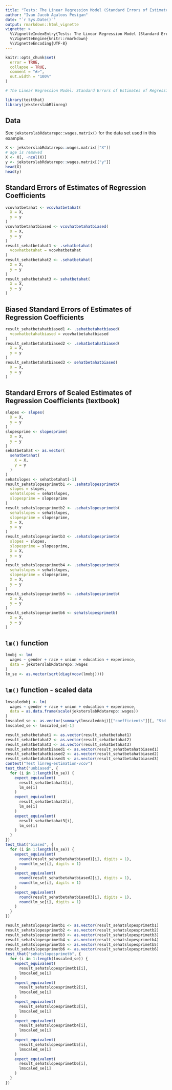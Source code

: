 ```yaml
---
title: "Tests: The Linear Regression Model (Standard Errors of Estimates of Regression Coefficients)"
author: "Ivan Jacob Agaloos Pesigan"
date: "`r Sys.Date()`"
output: rmarkdown::html_vignette
vignette: >
  %\VignetteIndexEntry{Tests: The Linear Regression Model (Standard Errors of Estimates of Regression Coefficients)}
  %\VignetteEngine{knitr::rmarkdown}
  %\VignetteEncoding{UTF-8}
---
```



```r
knitr::opts_chunk$set(
  error = TRUE,
  collapse = TRUE,
  comment = "#>",
  out.width = "100%"
)
```




```r
# The Linear Regression Model: Standard Errors of Estimates of Regression Coefficients {#linreg-estimation-se-example}
```



```r
library(testthat)
library(jeksterslabRlinreg)
```


## Data

See `jeksterslabRdatarepo::wages.matrix()` for the data set used in this example.


```r
X <- jeksterslabRdatarepo::wages.matrix[["X"]]
# age is removed
X <- X[, -ncol(X)]
y <- jeksterslabRdatarepo::wages.matrix[["y"]]
head(X)
head(y)
```


## Standard Errors of Estimates of Regression Coefficients


```r
vcovhatbetahat <- vcovhatbetahat(
  X = X,
  y = y
)
vcovhatbetahatbiased <- vcovhatbetahatbiased(
  X = X,
  y = y
)
result_sehatbetahat1 <- .sehatbetahat(
  vcovhatbetahat = vcovhatbetahat
)
result_sehatbetahat2 <- .sehatbetahat(
  X = X,
  y = y
)
result_sehatbetahat3 <- sehatbetahat(
  X = X,
  y = y
)
```


## Biased Standard Errors of Estimates of Regression Coefficients


```r
result_sehatbetahatbiased1 <- .sehatbetahatbiased(
  vcovhatbetahatbiased = vcovhatbetahatbiased
)
result_sehatbetahatbiased2 <- .sehatbetahatbiased(
  X = X,
  y = y
)
result_sehatbetahatbiased3 <- sehatbetahatbiased(
  X = X,
  y = y
)
```


## Standard Errors of Scaled Estimates of Regression Coefficients (textbook)


```r
slopes <- slopes(
  X = X,
  y = y
)
slopesprime <- slopesprime(
  X = X,
  y = y
)
sehatbetahat <- as.vector(
  sehatbetahat(
    X = X,
    y = y
  )
)
sehatslopes <- sehatbetahat[-1]
result_sehatslopesprimetb1 <- .sehatslopesprimetb(
  slopes = slopes,
  sehatslopes = sehatslopes,
  slopesprime = slopesprime
)
result_sehatslopesprimetb2 <- .sehatslopesprimetb(
  sehatslopes = sehatslopes,
  slopesprime = slopesprime,
  X = X,
  y = y
)
result_sehatslopesprimetb3 <- .sehatslopesprimetb(
  slopes = slopes,
  slopesprime = slopesprime,
  X = X,
  y = y
)
result_sehatslopesprimetb4 <- .sehatslopesprimetb(
  sehatslopes = sehatslopes,
  slopesprime = slopesprime,
  X = X,
  y = y
)
result_sehatslopesprimetb5 <- .sehatslopesprimetb(
  X = X,
  y = y
)
result_sehatslopesprimetb6 <- sehatslopesprimetb(
  X = X,
  y = y
)
```


## `lm()` function


```r
lmobj <- lm(
  wages ~ gender + race + union + education + experience,
  data = jeksterslabRdatarepo::wages
)
lm_se <- as.vector(sqrt(diag(vcov(lmobj))))
```




## `lm()` function - scaled data


```r
lmscaledobj <- lm(
  wages ~ gender + race + union + education + experience,
  data = as.data.frame(scale(jeksterslabRdatarepo::wages))
)
lmscaled_se <- as.vector(summary(lmscaledobj)[["coefficients"]][, "Std. Error"])
lmscaled_se <- lmscaled_se[-1]
```



```r
result_sehatbetahat1 <- as.vector(result_sehatbetahat1)
result_sehatbetahat2 <- as.vector(result_sehatbetahat2)
result_sehatbetahat3 <- as.vector(result_sehatbetahat3)
result_sehatbetahatbiased1 <- as.vector(result_sehatbetahatbiased1)
result_sehatbetahatbiased2 <- as.vector(result_sehatbetahatbiased2)
result_sehatbetahatbiased3 <- as.vector(result_sehatbetahatbiased3)
context("Test linreg-estimation-vcov")
test_that("unbiased", {
  for (i in 1:length(lm_se)) {
    expect_equivalent(
      result_sehatbetahat1[i],
      lm_se[i]
    )
    expect_equivalent(
      result_sehatbetahat2[i],
      lm_se[i]
    )
    expect_equivalent(
      result_sehatbetahat3[i],
      lm_se[i]
    )
  }
})
test_that("biased", {
  for (i in 1:length(lm_se)) {
    expect_equivalent(
      round(result_sehatbetahatbiased1[i], digits = 1),
      round(lm_se[i], digits = 1)
    )
    expect_equivalent(
      round(result_sehatbetahatbiased2[i], digits = 1),
      round(lm_se[i], digits = 1)
    )
    expect_equivalent(
      round(result_sehatbetahatbiased3[i], digits = 1),
      round(lm_se[i], digits = 1)
    )
  }
})
```



```r
result_sehatslopesprimetb1 <- as.vector(result_sehatslopesprimetb1)
result_sehatslopesprimetb2 <- as.vector(result_sehatslopesprimetb2)
result_sehatslopesprimetb3 <- as.vector(result_sehatslopesprimetb3)
result_sehatslopesprimetb4 <- as.vector(result_sehatslopesprimetb4)
result_sehatslopesprimetb5 <- as.vector(result_sehatslopesprimetb5)
result_sehatslopesprimetb6 <- as.vector(result_sehatslopesprimetb6)
test_that("sehatslopesprimetb", {
  for (i in 1:length(lmscaled_se)) {
    expect_equivalent(
      result_sehatslopesprimetb1[i],
      lmscaled_se[i]
    )
    expect_equivalent(
      result_sehatslopesprimetb2[i],
      lmscaled_se[i]
    )
    expect_equivalent(
      result_sehatslopesprimetb3[i],
      lmscaled_se[i]
    )
    expect_equivalent(
      result_sehatslopesprimetb4[i],
      lmscaled_se[i]
    )
    expect_equivalent(
      result_sehatslopesprimetb5[i],
      lmscaled_se[i]
    )
    expect_equivalent(
      result_sehatslopesprimetb6[i],
      lmscaled_se[i]
    )
  }
})
```

